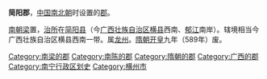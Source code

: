 {{沒有來源|time=2011-12-26}}
'''简阳郡'''，[[中国|中国]][[南北朝|南北朝]]时设置的[[郡|郡]]。

[[梁_(南朝)|南朝梁]]置，[[治所|治所]]在[[简阳县_(广西)|简阳县]]（今[[广西壮族自治区|广西壮族自治区]][[横县|横县]]西南、[[郁江_(西江支流)|郁江]]南岸）。辖境相当今广西壮族自治区横县西南一带。属[[龙州|龙州]]。[[隋朝|隋朝]][[开皇|开皇]]九年（589年）废。

{{广西行政区划小作品}}
{{DEFAULTSORT:J}}
[[Category:南梁的郡|Category:南梁的郡]]
[[Category:南陈的郡|Category:南陈的郡]]
[[Category:隋朝的郡|Category:隋朝的郡]]
[[Category:广西的郡|Category:广西的郡]]
[[Category:南宁行政区划史|Category:南宁行政区划史]]
[[Category:横州市|Category:横州市]]